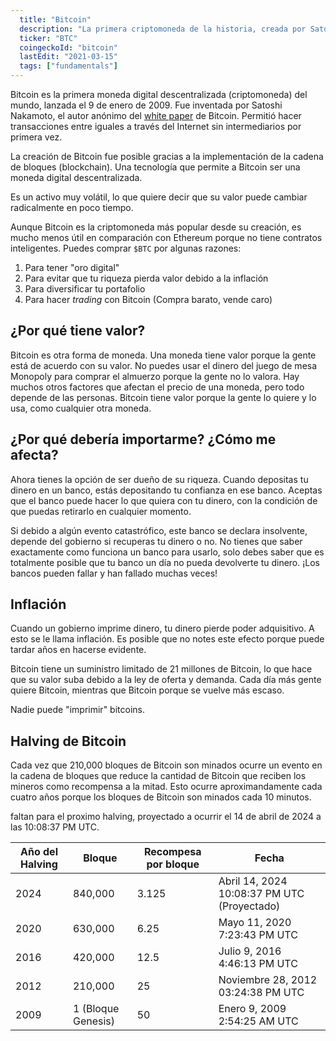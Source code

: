 ```yaml
---
  title: "Bitcoin"
  description: "La primera criptomoneda de la historia, creada por Satoshi Nakamoto."
  ticker: "BTC"
  coingeckoId: "bitcoin"
  lastEdit: "2021-03-15"
  tags: ["fundamentals"]
---
```


Bitcoin es la primera moneda digital descentralizada (criptomoneda) del mundo, lanzada el 9 de enero de 2009. Fue inventada por Satoshi Nakamoto, el autor anónimo del [white paper](https://bitcoin.org/bitcoin.pdf) de Bitcoin. Permitió hacer transacciones entre iguales a través del Internet sin intermediarios por primera vez.

La creación de Bitcoin fue posible gracias a la implementación de la cadena de bloques (blockchain). Una tecnología que permite a Bitcoin ser una moneda digital descentralizada.

Es un activo muy volátil, lo que quiere decir que su valor puede cambiar radicalmente en poco tiempo.

Aunque Bitcoin es la criptomoneda más popular desde su creación, es mucho menos útil en comparación con Ethereum porque no tiene contratos inteligentes. Puedes comprar `$BTC` por algunas razones:

1. Para tener "oro digital"
2. Para evitar que tu riqueza pierda valor debido a la inflación
3. Para diversificar tu portafolio
4. Para hacer _trading_ con Bitcoin (Compra barato, vende caro)

## ¿Por qué tiene valor?

Bitcoin es otra forma de moneda. Una moneda tiene valor porque la gente está de acuerdo con su valor. No puedes usar el dinero del juego de mesa Monopoly para comprar el almuerzo porque la gente no lo valora. Hay muchos otros factores que afectan el precio de una moneda, pero todo depende de las personas. Bitcoin tiene valor porque la gente lo quiere y lo usa, como cualquier otra moneda.

## ¿Por qué debería importarme? ¿Cómo me afecta?

Ahora tienes la opción de ser dueño de su riqueza. Cuando depositas tu dinero en un banco, estás depositando tu confianza en ese banco. Aceptas que el banco puede hacer lo que quiera con tu dinero, con la condición de que puedas retirarlo en cualquier momento.

Si debido a algún evento catastrófico, este banco se declara insolvente, depende del gobierno si recuperas tu dinero o no. No tienes que saber exactamente como funciona un banco para usarlo, solo debes saber que es totalmente posible que tu banco un día no pueda devolverte tu dinero. ¡Los bancos pueden fallar y han fallado muchas veces!

## Inflación

Cuando un gobierno imprime dinero, tu dinero pierde poder adquisitivo. A esto se le llama inflación. Es posible que no notes este efecto porque puede tardar años en hacerse evidente.

Bitcoin tiene un suministro limitado de 21 millones de Bitcoin, lo que hace que su valor suba debido a la ley de oferta y demanda. Cada día más gente quiere Bitcoin, mientras que Bitcoin porque se vuelve más escaso.

Nadie puede "imprimir" bitcoins.

## Halving de Bitcoin

Cada vez que 210,000 bloques de Bitcoin son minados ocurre un evento en la cadena de bloques que reduce la cantidad de Bitcoin que reciben los mineros como recompensa a la mitad. Esto ocurre aproximandamente cada cuatro años porque los bloques de Bitcoin son minados cada 10 minutos.

faltan para el proximo halving, proyectado a ocurrir el 14 de abril de 2024 a las 10:08:37 PM UTC.

| Año del Halving | Bloque             | Recompesa por bloque | Fecha                                       |
| --------------- | ------------------ | -------------------- | ------------------------------------------- |
| 2024            | 840,000            | 3.125                | Abril 14, 2024 10:08:37 PM UTC (Proyectado) |
| 2020            | 630,000            | 6.25                 | Mayo 11, 2020 7:23:43 PM UTC                |
| 2016            | 420,000            | 12.5                 | Julio 9, 2016 4:46:13 PM UTC                |
| 2012            | 210,000            | 25                   | Noviembre 28, 2012 03:24:38 PM UTC          |
| 2009            | 1 (Bloque Genesis) | 50                   | Enero 9, 2009 2:54:25 AM UTC                |
